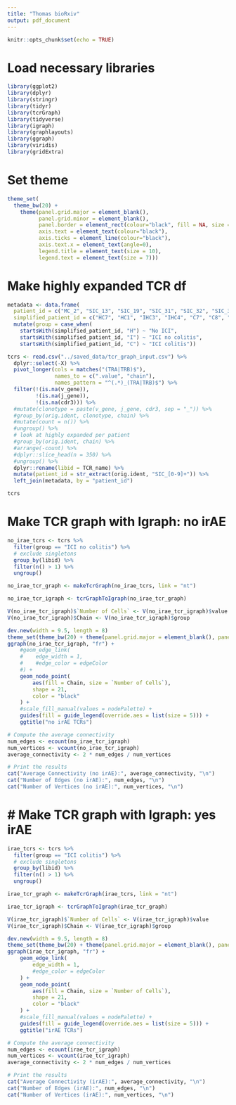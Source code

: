 ```yaml
---
title: "Thomas bioRxiv"
output: pdf_document
---
```

 
```r
knitr::opts_chunk$set(echo = TRUE)
```

# Load necessary libraries

```r

library(ggplot2)
library(dplyr)
library(stringr)
library(tidyr)
library(tcrGraph)
library(tidyverse)
library(igraph)
library(graphlayouts)
library(ggraph)
library(viridis)
library(gridExtra)

```

# Set theme

```r

theme_set(
  theme_bw(20) +
    theme(panel.grid.major = element_blank(),
          panel.grid.minor = element_blank(),
          panel.border = element_rect(colour="black", fill = NA, size = 1),
          axis.text = element_text(colour="black"),
          axis.ticks = element_line(colour="black"),
          axis.text.x = element_text(angle=0),
          legend.title = element_text(size = 10),
          legend.text = element_text(size = 7)))

```

# Make highly expanded TCR df

```r

metadata <- data.frame(
  patient_id = c("MC_2", "SIC_13", "SIC_19", "SIC_31", "SIC_32", "SIC_36", "SIC_40", "SIC_43", "SIC_53", "MC_1", "MC_9", "SIC_71", "SIC_89", "SIC_76", "SIC_94", "SIC_97", "SIC_100", "SIC_109", "SIC_121", "SIC_126", "SIC_134", "SIC_140", "SIC_141", "SIC_172", "SIC_186", "SIC_187", "SIC_188", "SIC_196"),
  simplified_patient_id = c("HC7", "HC1", "IHC3", "IHC4", "C7", "C8", "C9", "C10", "IHC5", "HC6", "HC8", "C11", "C12", "C14", "IHC6", "C13", "C1", "IHC1", "C2", "C3", "C4", "C5", "C6", "IHC2", "HC2", "HC3", "HC4", "HC5")) %>%
  mutate(group = case_when(
    startsWith(simplified_patient_id, "H") ~ "No ICI",
    startsWith(simplified_patient_id, "I") ~ "ICI no colitis",
    startsWith(simplified_patient_id, "C") ~ "ICI colitis"))

tcrs <- read.csv("../saved_data/tcr_graph_input.csv") %>%
  dplyr::select(-X) %>%
  pivot_longer(cols = matches("(TRA|TRB)$"),
               names_to = c(".value", "chain"),
               names_pattern = "^(.*)_(TRA|TRB)$") %>%
  filter(!(is.na(v_gene)),
         !(is.na(j_gene)),
         !(is.na(cdr3))) %>%
  #mutate(clonotype = paste(v_gene, j_gene, cdr3, sep = "_")) %>%
  #group_by(orig.ident, clonotype, chain) %>%
  #mutate(count = n()) %>%
  #ungroup() %>%
  # look at highly expanded per patient
  #group_by(orig.ident, chain) %>%
  #arrange(-count) %>%
  #dplyr::slice_head(n = 350) %>%
  #ungroup() %>%
  dplyr::rename(libid = TCR_name) %>%
  mutate(patient_id = str_extract(orig.ident, "SIC_[0-9]+")) %>%
  left_join(metadata, by = "patient_id")

tcrs

```

# Make TCR graph with Igraph: no irAE

```r

no_irae_tcrs <- tcrs %>%
  filter(group == "ICI no colitis") %>%
  # exclude singletons
  group_by(libid) %>%
  filter(n() > 1) %>%
  ungroup()

no_irae_tcr_graph <- makeTcrGraph(no_irae_tcrs, link = "nt")

no_irae_tcr_igraph <- tcrGraphToIgraph(no_irae_tcr_graph)

V(no_irae_tcr_igraph)$`Number of Cells` <- V(no_irae_tcr_igraph)$value
V(no_irae_tcr_igraph)$Chain <- V(no_irae_tcr_igraph)$group

dev.new(width = 9.5, length = 8)
theme_set(theme_bw(20) + theme(panel.grid.major = element_blank(), panel.grid.minor = element_blank()) + theme(legend.key = element_blank()))
ggraph(no_irae_tcr_igraph, "fr") +
    #geom_edge_link(
    #    edge_width = 1,
    #    #edge_color = edgeColor
    #) +
    geom_node_point(
        aes(fill = Chain, size = `Number of Cells`),
        shape = 21,
        color = "black"
    ) +
    #scale_fill_manual(values = nodePalette) +
    guides(fill = guide_legend(override.aes = list(size = 5))) +
    ggtitle("no irAE TCRs")

# Compute the average connectivity
num_edges <- ecount(no_irae_tcr_igraph)
num_vertices <- vcount(no_irae_tcr_igraph)
average_connectivity <- 2 * num_edges / num_vertices

# Print the results
cat("Average Connectivity (no irAE):", average_connectivity, "\n")
cat("Number of Edges (no irAE):", num_edges, "\n")
cat("Number of Vertices (no irAE):", num_vertices, "\n")

```

# # Make TCR graph with Igraph: yes irAE

```r

irae_tcrs <- tcrs %>%
  filter(group == "ICI colitis") %>%
  # exclude singletons
  group_by(libid) %>%
  filter(n() > 1) %>%
  ungroup()

irae_tcr_graph <- makeTcrGraph(irae_tcrs, link = "nt")

irae_tcr_igraph <- tcrGraphToIgraph(irae_tcr_graph)

V(irae_tcr_igraph)$`Number of Cells` <- V(irae_tcr_igraph)$value
V(irae_tcr_igraph)$Chain <- V(irae_tcr_igraph)$group

dev.new(width = 9.5, length = 8)
theme_set(theme_bw(20) + theme(panel.grid.major = element_blank(), panel.grid.minor = element_blank()) + theme(legend.key = element_blank()))
ggraph(irae_tcr_igraph, "fr") +
    geom_edge_link(
        edge_width = 1,
        #edge_color = edgeColor
    ) +
    geom_node_point(
        aes(fill = Chain, size = `Number of Cells`),
        shape = 21,
        color = "black"
    ) +
    #scale_fill_manual(values = nodePalette) +
    guides(fill = guide_legend(override.aes = list(size = 5))) +
    ggtitle("irAE TCRs")

# Compute the average connectivity
num_edges <- ecount(irae_tcr_igraph)
num_vertices <- vcount(irae_tcr_igraph)
average_connectivity <- 2 * num_edges / num_vertices

# Print the results
cat("Average Connectivity (irAE):", average_connectivity, "\n")
cat("Number of Edges (irAE):", num_edges, "\n")
cat("Number of Vertices (irAE):", num_vertices, "\n")

```